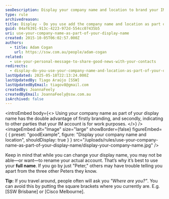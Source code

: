 ```yaml
---
seoDescription: Display your company name and location to brand your IM account and indicate work purposes, while also avoiding confusion with others who may have the same name.
type: rule
archivedreason:
title: Display - Do you use add the company name and location as part of your display name?
guid: 04af6391-913c-4223-972d-554cc07435b5
uri: use-your-company-name-as-part-of-your-display-name
created: 2015-10-05T06:02:57.000Z
authors:
  - title: Adam Cogan
    url: https://ssw.com.au/people/adam-cogan
related:
  - use-your-personal-message-to-share-good-news-with-your-contacts
redirects:
  - display-do-you-use-your-company-name-and-location-as-part-of-your-display-name
lastUpdated: 2025-05-18T22:13:24.000Z
lastUpdatedBy: Tiago Araújo [SSW]
lastUpdatedByEmail: tiagov8@gmail.com
createdBy: JoannaFeely
createdByEmail: JoannaFeely@ssw.com.au
isArchived: false
---
```


<introEmbed
  body={<>
Using your company name as part of your display name has the double advantage of firstly branding, and secondly, indicating to other parties that your IM account is for work purposes.
  </>}
/>
<imageEmbed
  alt="Image"
  size="large"
  showBorder={false}
  figureEmbed={ {
    preset: "goodExample",
    figure: "Display your company name and location",
    shouldDisplay: true
  } }
  src="/uploads/rules/use-your-company-name-as-part-of-your-display-name/display-your-company-name.jpg"
/>

Keep in mind that while you can change your display name, you may not be able—or want—to rename your actual account. That’s why it’s best to use your **full name**. If you go by just "Peter," others may have trouble telling you apart from the three other Peters they know.

**Tip:** If you travel around, people often will ask you _"Where are you?"_. You can avoid this by putting the square brackets where you currently are. E.g. [SSW Brisbane] or [Cisco Melbourne].
